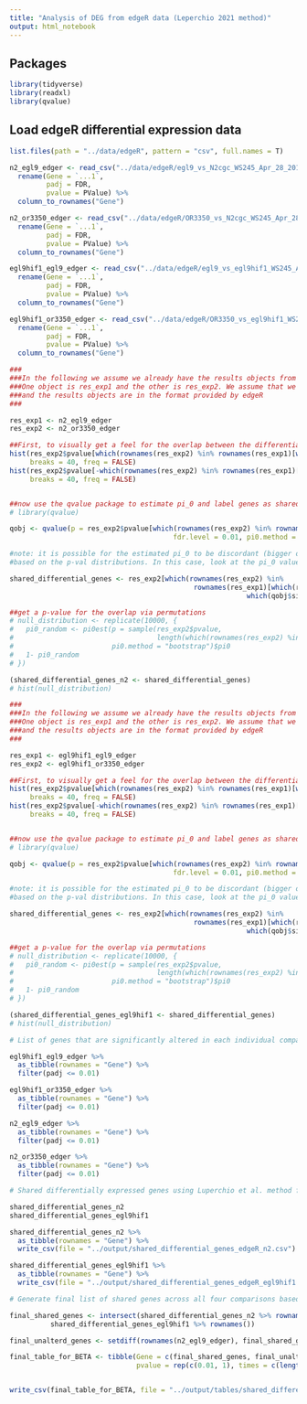 ```yaml
---
title: "Analysis of DEG from edgeR data (Leperchio 2021 method)"
output: html_notebook
---
```


## Packages
```r
library(tidyverse)
library(readxl)
library(qvalue)
```

## Load edgeR differential expression data
```r
list.files(path = "../data/edgeR", pattern = "csv", full.names = T)

n2_egl9_edger <- read_csv("../data/edgeR/egl9_vs_N2cgc_WS245_Apr_28_2016.csv") %>% 
  rename(Gene = `...1`, 
         padj = FDR,
         pvalue = PValue) %>% 
  column_to_rownames("Gene")

n2_or3350_edger <- read_csv("../data/edgeR/OR3350_vs_N2cgc_WS245_Apr_28_2016.csv") %>% 
  rename(Gene = `...1`, 
         padj = FDR,
         pvalue = PValue) %>% 
  column_to_rownames("Gene")

egl9hif1_egl9_edger <- read_csv("../data/edgeR/egl9_vs_egl9hif1_WS245_Apr_28_2016.csv") %>% 
  rename(Gene = `...1`, 
         padj = FDR,
         pvalue = PValue) %>% 
  column_to_rownames("Gene")

egl9hif1_or3350_edger <- read_csv("../data/edgeR/OR3350_vs_egl9hif1_WS245_Apr_28_2016.csv") %>% 
  rename(Gene = `...1`, 
         padj = FDR,
         pvalue = PValue) %>% 
  column_to_rownames("Gene")
```


```r
###
###In the following we assume we already have the results objects from the differential analyses of two experiments. 
###One object is res_exp1 and the other is res_exp2. We assume that we have well-calibrated p-value distributions, 
###and the results objects are in the format provided by edgeR
###

res_exp1 <- n2_egl9_edger
res_exp2 <- n2_or3350_edger

##First, to visually get a feel for the overlap between the differential hits, look at the conditional p-value distributions
hist(res_exp2$pvalue[which(rownames(res_exp2) %in% rownames(res_exp1)[which(res_exp1$padj < 0.01)])], 
     breaks = 40, freq = FALSE)
hist(res_exp2$pvalue[-which(rownames(res_exp2) %in% rownames(res_exp1)[which(res_exp1$padj < 0.01)])], 
     breaks = 40, freq = FALSE)


##now use the qvalue package to estimate pi_0 and label genes as shared differential at the desired fdr level
# library(qvalue)

qobj <- qvalue(p = res_exp2$pvalue[which(rownames(res_exp2) %in% rownames(res_exp1)[which(res_exp1$padj < 0.01)])], 
                                        fdr.level = 0.01, pi0.method = "bootstrap")

#note: it is possible for the estimated pi_0 to be discordant (bigger or smaller) with what we intuitively expect 
#based on the p-val distributions. In this case, look at the pi_0 values produced for different values of the lambda parameter

shared_differential_genes <- res_exp2[which(rownames(res_exp2) %in% 
                                             rownames(res_exp1)[which(res_exp1$padj < 0.01)])[
                                                          which(qobj$significant == TRUE)], ]

##get a p-value for the overlap via permutations
# null_distribution <- replicate(10000, {
#   pi0_random <- pi0est(p = sample(res_exp2$pvalue, 
#                                   length(which(rownames(res_exp2) %in% rownames(res_exp1)[which(res_exp1$padj < 0.01)]))), 
#                        pi0.method = "bootstrap")$pi0
#   1- pi0_random
# })

(shared_differential_genes_n2 <- shared_differential_genes)
# hist(null_distribution)
```

```r
###
###In the following we assume we already have the results objects from the differential analyses of two experiments. 
###One object is res_exp1 and the other is res_exp2. We assume that we have well-calibrated p-value distributions, 
###and the results objects are in the format provided by edgeR
###

res_exp1 <- egl9hif1_egl9_edger
res_exp2 <- egl9hif1_or3350_edger

##First, to visually get a feel for the overlap between the differential hits, look at the conditional p-value distributions
hist(res_exp2$pvalue[which(rownames(res_exp2) %in% rownames(res_exp1)[which(res_exp1$padj < 0.01)])], 
     breaks = 40, freq = FALSE)
hist(res_exp2$pvalue[-which(rownames(res_exp2) %in% rownames(res_exp1)[which(res_exp1$padj < 0.01)])], 
     breaks = 40, freq = FALSE)


##now use the qvalue package to estimate pi_0 and label genes as shared differential at the desired fdr level
# library(qvalue)

qobj <- qvalue(p = res_exp2$pvalue[which(rownames(res_exp2) %in% rownames(res_exp1)[which(res_exp1$padj < 0.01)])], 
                                        fdr.level = 0.01, pi0.method = "bootstrap")

#note: it is possible for the estimated pi_0 to be discordant (bigger or smaller) with what we intuitively expect 
#based on the p-val distributions. In this case, look at the pi_0 values produced for different values of the lambda parameter

shared_differential_genes <- res_exp2[which(rownames(res_exp2) %in% 
                                             rownames(res_exp1)[which(res_exp1$padj < 0.01)])[
                                                          which(qobj$significant == TRUE)], ]

##get a p-value for the overlap via permutations
# null_distribution <- replicate(10000, {
#   pi0_random <- pi0est(p = sample(res_exp2$pvalue, 
#                                   length(which(rownames(res_exp2) %in% rownames(res_exp1)[which(res_exp1$padj < 0.01)]))), 
#                        pi0.method = "bootstrap")$pi0
#   1- pi0_random
# })

(shared_differential_genes_egl9hif1 <- shared_differential_genes)
# hist(null_distribution)
```

```r
# List of genes that are significantly altered in each individual comparison

egl9hif1_egl9_edger %>%
  as_tibble(rownames = "Gene") %>%
  filter(padj <= 0.01)

egl9hif1_or3350_edger %>%
  as_tibble(rownames = "Gene") %>%
  filter(padj <= 0.01)

n2_egl9_edger %>%
  as_tibble(rownames = "Gene") %>%
  filter(padj <= 0.01)

n2_or3350_edger %>%
  as_tibble(rownames = "Gene") %>%
  filter(padj <= 0.01)
```

```r
# Shared differentially expressed genes using Luperchio et al. method for each of the paired comparisons.

shared_differential_genes_n2
shared_differential_genes_egl9hif1

shared_differential_genes_n2 %>%
  as_tibble(rownames = "Gene") %>% 
  write_csv(file = "../output/shared_differential_genes_edgeR_n2.csv")

shared_differential_genes_egl9hif1 %>%
  as_tibble(rownames = "Gene") %>% 
  write_csv(file = "../output/shared_differential_genes_edgeR_egl9hif1.csv")

```


```r
# Generate final list of shared genes across all four comparisons based on overlap of the two paired shared gene lists

final_shared_genes <- intersect(shared_differential_genes_n2 %>% rownames(),
          shared_differential_genes_egl9hif1 %>% rownames())

final_unalterd_genes <- setdiff(rownames(n2_egl9_edger), final_shared_genes)

final_table_for_BETA <- tibble(Gene = c(final_shared_genes, final_unalterd_genes),
                               pvalue = rep(c(0.01, 1), times = c(length(final_shared_genes), length(final_unalterd_genes))))


write_csv(final_table_for_BETA, file = "../output/tables/shared_differential_genes_edgeR_for_BETA.csv")
```

